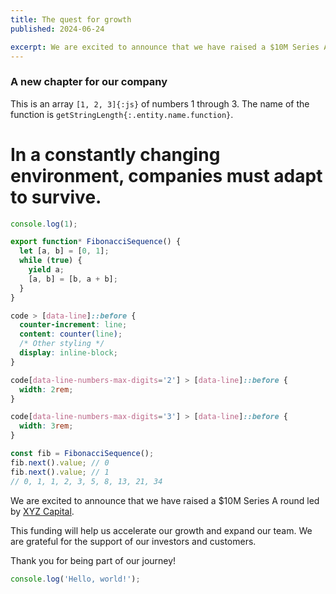 ```yaml
---
title: The quest for growth
published: 2024-06-24

excerpt: We are excited to announce that we have raised a $10M Series A round led by XYZ Capital. This funding will help us accelerate our growth and expand our team.
---
```



### A new chapter for our company

<Logo />

This is an array `[1, 2, 3]{:js}` of numbers 1 through 3.
The name of the function is `getStringLength{:.entity.name.function}`.

# In a constantly changing environment, companies must adapt to survive.

```js
console.log(1);
```

```js showLineNumbers {1-2,5}
export function* FibonacciSequence() {
  let [a, b] = [0, 1];
  while (true) {
    yield a;
    [a, b] = [b, a + b];
  }
}
```

```css
code > [data-line]::before {
  counter-increment: line;
  content: counter(line);
  /* Other styling */
  display: inline-block;
}

code[data-line-numbers-max-digits='2'] > [data-line]::before {
  width: 2rem;
}

code[data-line-numbers-max-digits='3'] > [data-line]::before {
  width: 3rem;
}
```

```js
const fib = FibonacciSequence();
fib.next().value; // 0
fib.next().value; // 1
// 0, 1, 1, 2, 3, 5, 8, 13, 21, 34
```

We are excited to announce that we have raised a $10M Series A round led by [XYZ Capital](https://xyzcapital.com).

This funding will help us accelerate our growth and expand our team. We are grateful for the support of our investors and customers.

Thank you for being part of our journey!

```js
console.log('Hello, world!');
```
